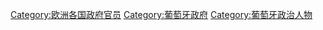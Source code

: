[[Category:欧洲各国政府官员|Category:欧洲各国政府官员]]
[[Category:葡萄牙政府|Category:葡萄牙政府]]
[[Category:葡萄牙政治人物|Category:葡萄牙政治人物]]